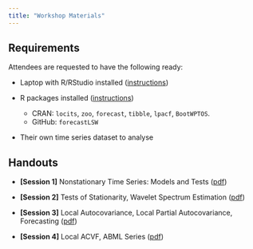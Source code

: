 ```yaml
---
title: "Workshop Materials"
---
```


## Requirements

Attendees are requested to have the following ready:

- Laptop with R/RStudio installed ([instructions](https://posit.co/download/rstudio-desktop/))

- R packages installed ([instructions](files/FHM_Workshop_Packages_PROTECT.pdf))
   + CRAN: `locits`, `zoo`, `forecast`, `tibble`, `lpacf`, `BootWPTOS`.
   + GitHub: `forecastLSW`
   
- Their own time series dataset to analyse

## Handouts

- **[Session 1]** Nonstationary Time Series: Models and Tests ([pdf](files/FHM_Workshop_Session_1_PROTECT.pdf))

- **[Session 2]** Tests of Stationarity, Wavelet Spectrum Estimation ([pdf](files/FHM_Workshop_Session_2_PROTECT.pdf))

- **[Session 3]** Local Autocovariance, Local Partial Autocovariance, Forecasting ([pdf](files/FHM_Workshop_Session_3_PROTECT.pdf))

- **[Session 4]** Local ACVF, ABML Series ([pdf](files/FHM_Workshop_Session_4_PROTECT.pdf))
